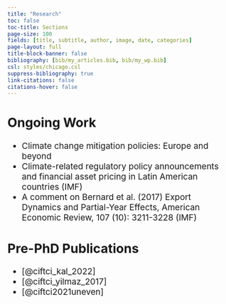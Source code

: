 ```yaml
---
title: "Research"
toc: false
toc-title: Sections
page-size: 100
fields: [title, subtitle, author, image, date, categories]
page-layout: full
title-block-banner: false
bibliography: [bib/my_articles.bib, bib/my_wp.bib]
csl: styles/chicago.csl
suppress-bibliography: true
link-citations: false
citations-hover: false
---
```


::: {.callout-tip style="font-size: 19px;" icon="false"}
## Ongoing Work
- Climate change mitigation policies: Europe and beyond
- Climate-related regulatory policy announcements and financial asset pricing in Latin American countries (IMF)
- A comment on Bernard et al. (2017) Export Dynamics and Partial-Year Effects, American Economic Review, 107 (10): 3211-3228 (IMF)
:::

::: {.callout-note style="font-size: 19px;" icon="false"}
## Pre-PhD Publications
- [@ciftci_kal_2022]
- [@ciftci_yilmaz_2017]
- [@ciftci2021uneven]
:::